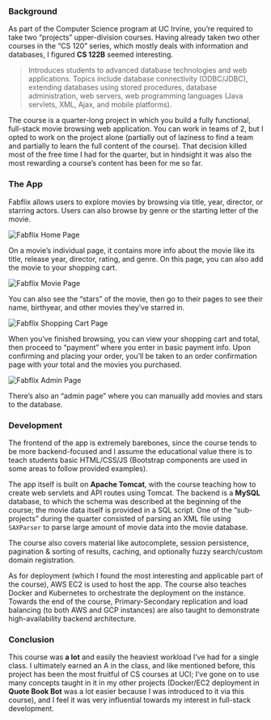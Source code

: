 ### Background

As part of the Computer Science program at UC Irvine, you’re required to take two “projects” upper-division courses. Having already taken two other courses in the “CS 120” series, which mostly deals with information and databases, I figured **CS 122B** seemed interesting. 

>Introduces students to advanced database technologies and web applications. Topics include database connectivity (ODBC/JDBC), extending databases using stored procedures, database administration, web servers, web programming languages (Java servlets, XML, Ajax, and mobile platforms).

The course is a quarter-long project in which you build a fully functional, full-stack movie browsing web application. You can work in teams of 2, but I opted to work on the project alone (partially out of laziness to find a team and partially to learn the full content of the course). That decision killed most of the free time I had for the quarter, but in hindsight it was also the most rewarding a course’s content has been for me so far.

### The App

Fabflix allows users to explore movies by browsing via title, year, director, or starring actors. Users can also browse by genre or the starting letter of the movie. 

![Fabflix Home Page](./fabflix-home.png)

On a movie’s individual page, it contains more info about the movie like its title, release year, director, rating, and genre. On this page, you can also add the movie to your shopping cart.

![Fabflix Movie Page](./fabflix-movie.png)

You can also see the “stars” of the movie, then go to their pages to see their name, birthyear, and other movies they’ve starred in.

![Fabflix Shopping Cart Page](./fabflix-shopping.png)

When you’ve finished browsing, you can view your shopping cart and total, then proceed to “payment” where you enter in basic payment info. Upon confirming and placing your order, you’ll be taken to an order confirmation page with your total and the movies you purchased.

![Fabflix Admin Page](./fabflix-admin.png)

There’s also an “admin page” where you can manually add movies and stars to the database. 

### Development

The frontend of the app is extremely barebones, since the course tends to be more backend-focused and I assume the educational value there is to teach students basic HTML/CSS/JS (Bootstrap components are used in some areas to follow provided examples). 

The app itself is built on **Apache Tomcat**, with the course teaching how to create web servlets and API routes using Tomcat. The backend is a **MySQL** database, to which the schema was described at the beginning of the course; the movie data itself is provided in a SQL script. One of the “sub-projects” during the quarter consisted of parsing an XML file using `SAXParser` to parse large amount of movie data into the movie database.

The course also covers material like autocomplete, session persistence, pagination & sorting of results, caching, and optionally fuzzy search/custom domain registration.

As for deployment (which I found the most interesting and applicable part of the course), AWS EC2 is used to host the app. The course also teaches Docker and Kubernetes to orchestrate the deployment on the instance. Towards the end of the course, Primary-Secondary replication and load balancing (to both AWS and GCP instances) are also taught to demonstrate high-availability backend architecture.

### Conclusion

This course was **a lot** and easily the heaviest workload I’ve had for a single class. I ultimately earned an A in the class, and like mentioned before, this project has been the most fruitful of CS courses at UCI; I’ve gone on to use many concepts taught in it in my other projects (Docker/EC2 deployment in **Quote Book Bot** was a lot easier because I was introduced to it via this course), and I feel it was very influential towards my interest in full-stack development.